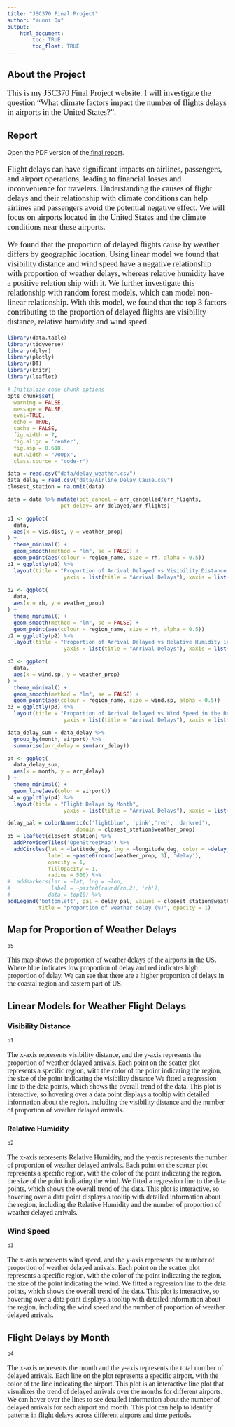 ```yaml
---
title: "JSC370 Final Project"
author: "Yunni Qu"
output: 
    html_document:
        toc: TRUE
        toc_float: TRUE
---
```


## About the Project 
<p style="font-family: times, serif; font-size:14pt">
This is my JSC370 Final Project website. I will investigate the question "What climate factors impact the number of flights delays in airports in the United States?". 
</p>

<html>
  <head>
    <title>Title of the document</title>
  </head>
  <body>
    <h2>Report</h2>
    <p>Open the PDF version of the<a href="report.pdf"> final report</a>.</p>
  </body>
</html>


<p style="font-family: times, serif; font-size:14pt">
Flight delays can have significant impacts on airlines, passengers, and airport operations, leading to financial losses and inconvenience for travelers. Understanding the causes of flight delays and their relationship with climate conditions can help airlines and passengers avoid the potential negative effect. We will focus on airports located in the United States and the climate conditions near these airports.
</p>

<p style="font-family: times, serif; font-size:14pt">
We found that the proportion of delayed flights cause by weather differs by geographic location. Using linear model we found that visibility distance and wind speed have a negative relationship with proportion of weather delays, whereas relative humidity have a positive relation ship with it. We further investigate this relationship with random forest models, which can model non-linear relationship. With this model, we found that the top 3 factors contributing to the proportion of delayed flights are visibility distance, relative humidity and wind speed.
</p>
```r

library(data.table)
library(tidyverse)
library(dplyr)
library(plotly)
library(DT)
library(knitr)
library(leaflet)

# Initialize code chunk options
opts_chunk$set(
  warning = FALSE,
  message = FALSE,
  eval=TRUE,
  echo = TRUE,
  cache = FALSE,
  fig.width = 7, 
  fig.align = 'center',
  fig.asp = 0.618,
  out.width = "700px",
  class.source = "code-r")
```

```r

data = read.csv("data/delay_weather.csv")
data_delay = read.csv("data/Airline_Delay_Cause.csv")
closest_station = na.omit(data)

data = data %>% mutate(pct_cancel = arr_cancelled/arr_flights,
                 pct_delay= arr_delayed/arr_flights)

p1 <- ggplot(
  data,
  aes(x = vis.dist, y = weather_prop)
) +
  theme_minimal() +
  geom_smooth(method = "lm", se = FALSE) +
  geom_point(aes(colour = region_name, size = rh, alpha = 0.5)) 
p1 = ggplotly(p1) %>%
  layout(title = "Proportion of Arrival Delayed vs Visibility Distance in the Region",
                  yaxis = list(title = "Arrival Delays"), xaxis = list(title = "Visibility Distance"))
         
p2 <- ggplot(
  data,
  aes(x = rh, y = weather_prop)
) +
  theme_minimal() +
  geom_smooth(method = "lm", se = FALSE) +
  geom_point(aes(colour = region_name, size = rh, alpha = 0.5)) 
p2 = ggplotly(p2) %>%
  layout(title = "Proportion of Arrival Delayed vs Relative Humidity in the Region",
                  yaxis = list(title = "Arrival Delays"), xaxis = list(title = "Relative Humidity"))

p3 <- ggplot(
  data,
  aes(x = wind.sp, y = weather_prop)
) +
  theme_minimal() +
  geom_smooth(method = "lm", se = FALSE) +
  geom_point(aes(colour = region_name, size = wind.sp, alpha = 0.5)) 
p3 = ggplotly(p3) %>%
  layout(title = "Proportion of Arrival Delayed vs Wind Speed in the Region",
                  yaxis = list(title = "Arrival Delays"), xaxis = list(title = "Wind Speed"))

data_delay_sum = data_delay %>%
  group_by(month, airport) %>%
  summarise(arr_delay = sum(arr_delay))

p4 <- ggplot(
  data_delay_sum,
  aes(x = month, y = arr_delay)
) +
  theme_minimal() +
  geom_line(aes(color = airport)) 
p4 = ggplotly(p4) %>%
  layout(title = "Flight Delays by Month",
                  yaxis = list(title = "Arrival Delays"), xaxis = list(title = "Month"))

delay_pal = colorNumeric(c('lightblue', 'pink','red', 'darkred'),
                      domain = closest_station$weather_prop)
p5 = leaflet(closest_station) %>%
  addProviderTiles('OpenStreetMap') %>%
  addCircles(lat = ~latitude_deg, lng = ~longitude_deg, color = ~delay_pal(weather_prop),
             label = ~paste0(round(weather_prop, 3), 'delay'),
             opacity = 1,
             fillOpacity = 1,
             radius = 500) %>%
#  addMarkers(lat = ~lat, lng = ~lon,
#             label = ~paste0(round(rh,2), 'rh'),
#            data = top10) %>%
addLegend('bottomleft', pal = delay_pal, values = closest_station$weather_prop,
          title = "proportion of weather delay (%)", opacity = 1)

```
## Map for Proportion of Weather Delays

```r
p5
```
<p style="font-family: times, serif; font-size:12pt">
This map shows the proportion of weather delays of the airports in the US. Where blue indicates low proportion of delay and red indicates high proportion of delay. We can see that there are a higher proportion of delays in the coastal region and eastern part of US.
</p>

## Linear Models for Weather Flight Delays {.tabset}

### Visibility Distance

```r
p1
```
<p style="font-family: times, serif; font-size:12pt">
The x-axis represents visibility distance, and the y-axis represents the proportion of weather delayed arrivals. Each point on the scatter plot represents a specific region, with the color of the point indicating the region, the size of the point indicating the visibility distance We fitted a regression line to the data points, which shows the overall trend of the data. This plot is interactive, so hovering over a data point displays a tooltip with detailed information about the region, including the visibility distance and the number of proportion of weather delayed arrivals.
</p>


### Relative Humidity
```r
p2
```

<p style="font-family: times, serif; font-size:12pt">
The x-axis represents Relative Humidity, and the y-axis represents the number of proportion of weather delayed arrivals. Each point on the scatter plot represents a specific region, with the color of the point indicating the region, the size of the point indicating the wind. We fitted a regression line to the data points, which shows the overall trend of the data. This plot is interactive, so hovering over a data point displays a tooltip with detailed information about the region, including the Relative Humidity and the number of proportion of weather delayed arrivals.
</p>

### Wind Speed

```r
p3
```
<p style="font-family: times, serif; font-size:12pt">
The x-axis represents wind speed, and the y-axis represents the number of proportion of weather delayed arrivals. Each point on the scatter plot represents a specific region, with the color of the point indicating the region, the size of the point indicating the wind. We fitted a regression line to the data points, which shows the overall trend of the data. This plot is interactive, so hovering over a data point displays a tooltip with detailed information about the region, including the wind speed and the number of proportion of weather delayed arrivals.
</p>

## Flight Delays by Month

```r
p4
```

<p style="font-family: times, serif; font-size:12pt">
The x-axis represents the month and the y-axis represents the total number of delayed arrivals. Each line on the plot represents a specific airport, with the color of the line indicating the airport. This plot is an interactive line plot that visualizes the trend of delayed arrivals over the months for different airports. We can hover over the lines to see detailed information about the number of delayed arrivals for each airport and month. This plot can help to identify patterns in flight delays across different airports and time periods.
</p>


